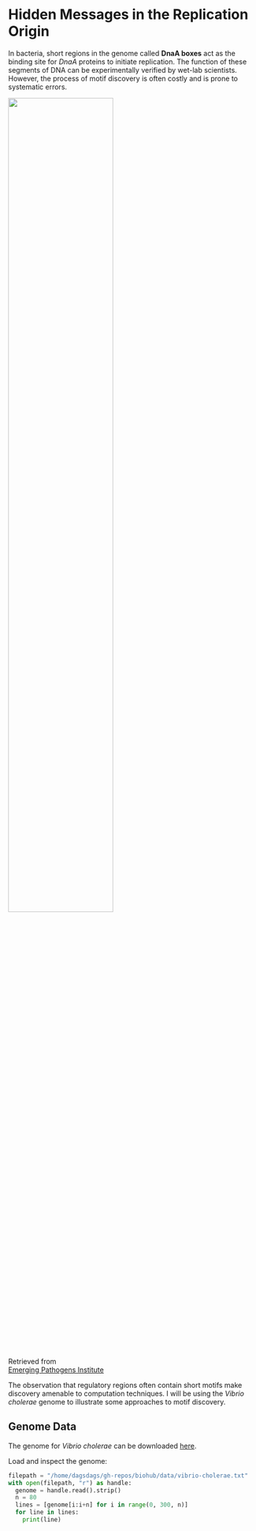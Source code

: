 # Hidden Messages in the Replication Origin

In bacteria, short regions in the genome called **DnaA boxes** act as the binding site for _DnaA_ proteins to initiate replication. The function of these segments of DNA can be experimentally verified by wet-lab scientists. However, the process of motif discovery is often costly and is prone to systematic errors. 

![](https://epi.ufl.edu/wordpress/files/2024/07/Vibrio-cholerae-graphic-illustration-1934x1115.jpeg){fig-align="center" width="65%" .lightbox}

::: {.column-margin}
Retrieved from \
[Emerging Pathogens Institute](https://epi.ufl.edu/events/vibrio-symposium/)
:::

The observation that regulatory regions often contain short motifs make discovery amenable to computation techniques. I will be using the _Vibrio cholerae_ genome to illustrate some approaches to motif discovery.


## Genome Data

The genome for _Vibrio cholerae_ can be downloaded [here](https://bioinformaticsalgorithms.com/data/realdatasets/Replication/Vibrio_cholerae.txt).

Load and inspect the genome:
```python
filepath = "/home/dagsdags/gh-repos/biohub/data/vibrio-cholerae.txt"
with open(filepath, "r") as handle:
  genome = handle.read().strip()
  n = 80
  lines = [genome[i:i+n] for i in range(0, 300, n)]
  for line in lines:
    print(line)
```
